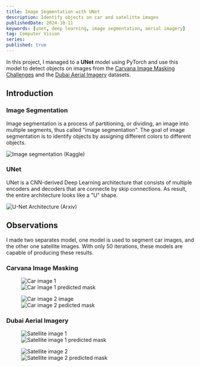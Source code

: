 ```yaml
---
title: Image Segmentation with UNet
description: Identify objects on car and satelitte images
publishedDate: 2024-10-11
keywords: [unet, deep learning, image segmentation, aerial imagery]
tag: Computer Vision
series:
published: true
---
```


In this project, I managed to a **UNet** model using PyTorch and
use this model to detect objects on images from the
[Carvana Image Masking Challenges](https://www.kaggle.com/c/carvana-image-masking-challenge) and the [Dubai Aerial Imagery](https://www.kaggle.com/datasets/humansintheloop/semantic-segmentation-of-aerial-imagery) datasets.

## Introduction

### Image Segmentation

Image segmentation is a process of partitioning,
or dividing, an image into multiple segments, thus called
"image segmentation". The goal of image segmentation
is to identify objects by assigning different colors to
different objects.

![Image segmentation (Kaggle)](https://www.googleapis.com/download/storage/v1/b/kaggle-user-content/o/inbox%2F801251%2F51112bdaab44ce2ee83a108f94f0635b%2FCARLA_Simulator_Example.png?generation=1603055030682616&alt=media "Image segmentation (Kaggle)")

### UNet

UNet is a CNN-derived Deep Learning architecture that consists 
of multiple encoders and decoders that are connecte
by skip connections. As result, the entire architecture looks
like a "U" shape.

![U-Net Architecture (Arxiv)](https://ar5iv.labs.arxiv.org/html/2011.05490/assets/DenseARC.png "U-Net Architecture (Arxiv)")

## Observations

I made two separates model, one model is used to segment car images, and the other one satellite images.
With only 50 iterations, these models are capable of producing these results.

### Carvana Image Masking

<figure class="diff aspect-16/9 mb-10" tabindex="0">
  <div class="diff-item-1" role="img" tabindex="0">
    <img alt="Car image 1" src="/assets/works/image-segmentation-with-unet/car1-true.png" />
  </div>
  <div class="diff-item-2" role="img">
    <img alt="Car image 1 predicted mask" src="/assets/works/image-segmentation-with-unet/car1-pred.png" />
  </div>
  <div class="diff-resizer"></div>
</figure>

<figure class="diff aspect-16/9 mb-10" tabindex="0">
  <div class="diff-item-1" role="img" tabindex="0">
    <img alt="Car image 2 image" src="/assets/works/image-segmentation-with-unet/car2-true.png" />
  </div>
  <div class="diff-item-2" role="img">
    <img alt="Car image 2 pedicted mask" src="/assets/works/image-segmentation-with-unet/car2-pred.png" />
  </div>
  <div class="diff-resizer"></div>
</figure>

### Dubai Aerial Imagery

<figure class="diff aspect-square mb-10" tabindex="0">
  <div class="diff-item-1" role="img" tabindex="0">
    <img alt="Satellite image 1" src="/assets/works/image-segmentation-with-unet/sat1-true.png" />
  </div>
  <div class="diff-item-2" role="img">
    <img alt="Satellite image 1 predicted mask" src="/assets/works/image-segmentation-with-unet/sat1-pred.png" />
  </div>
  <div class="diff-resizer"></div>
</figure>

<figure class="diff aspect-square mb-10" tabindex="0">
  <div class="diff-item-1" role="img" tabindex="0">
    <img alt="Satellite image 2" src="/assets/works/image-segmentation-with-unet/sat2-true.png" />
  </div>
  <div class="diff-item-2" role="img">
    <img alt="Satellite image 2 predicted mask" src="/assets/works/image-segmentation-with-unet/sat2-pred.png" />
  </div>
  <div class="diff-resizer"></div>
</figure>
